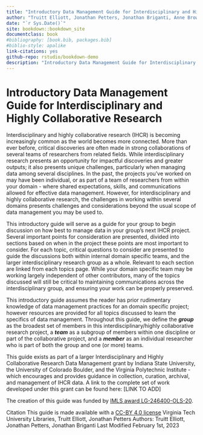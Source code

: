 ```yaml
---
title: "Introductory Data Management Guide for Interdisciplinary and Highly Collaborative Research"
author: "Truitt Elliott, Jonathan Petters, Jonathan Briganti, Anne Brown"
date: "`r Sys.Date()`"
site: bookdown::bookdown_site
documentclass: book
#bibliography: [book.bib, packages.bib]
#biblio-style: apalike
link-citations: yes
github-repo: rstudio/bookdown-demo
description: "Introductory Data Management Guide for Interdisciplinary and Highly Collaborative Research"
---
```


# Introductory Data Management Guide for Interdisciplinary and Highly Collaborative Research {.unnumbered #contents}

Interdisciplinary and highly collaborative research (IHCR) is becoming increasingly common as the world becomes more connected.  More than ever before, critical discoveries are often made in strong collaborations of several teams of researchers from related fields.  While interdisciplinary research presents an opportunity for impactful discoveries and greater outputs; it also presents unique challenges, particularly when managing data among several disciplines.   In the past, the projects you’ve worked on may have been individual, or as part of a team of researchers from within your domain - where shared expectations, skills, and communications allowed for effective data management.   However, for interdisciplinary and highly collaborative research, the challenges in working within several domains presents challenges and considerations beyond the usual scope of data management you may be used to.  

This introductory guide will serve as a guide for your group to begin discussion on how best to manage data in your group’s next IHCR project.  Several important points for consideration are presented, divided into sections based on when in the project these points are most important to consider.  For each topic, critical questions to consider are presented to guide the discussions both within internal domain specific teams, and the larger interdisciplinary research group as a whole.  Relevant to each section are linked from each topics page.  While your domain specific team may be working largely independent of other contributors, many of the topics discussed will still be critical to maintaining communications across the interdisciplinary group, and ensuring your work can be properly preserved.  

This introductory guide assumes the reader has prior rudimentary knowledge of data management practices for an domain specific project; however resources are provided for all topics discussed to learn the specifics of data management. Throughout this guide, we define the *__group__* as the broadest set of members in this interdisciplinary/highly collaborative research project, a *__team__* as a subgroup of members within one discipline or part of the collaborative project, and a *__member__* as an individual researcher who is part of both the group and one (or more) teams.

This guide exists as part of a larger Interdisciplinary and Highly Collaborative Research Data Management grant by Indiana State University, the University of Colorado Boulder, and the Virginia Polytechnic Institute - which encourages and provides guidance in collection, curation, archival, and management of IHCR data.  A link to the complete set of work developed under this grant can be found here: [LINK TO ADD]

The creation of this guide was funded by [IMLS award LG-246400-OLS-20](https://www.imls.gov/grants/awarded/lg-246400-ols-20).

Citation
This guide is made available with a [CC-BY 4.0 license](https://creativecommons.org/licenses/by/4.0/)
Virginia Tech University Libraries, Truitt Elliott, Jonathan Petters
Authors: Truitt Elliott, Jonathan Petters, Jonathan Briganti
Last Modified February 1st, 2023
